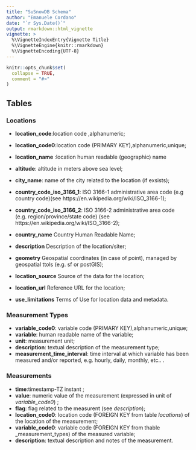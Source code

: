 ```yaml
---
title: "SuSnowDB Schema"
author: "Emanuele Cordano"
date: "`r Sys.Date()`"
output: rmarkdown::html_vignette
vignette: >
  %\VignetteIndexEntry{Vignette Title}
  %\VignetteEngine{knitr::rmarkdown}
  %\VignetteEncoding{UTF-8}
---
```


```r
knitr::opts_chunk$set(
  collapse = TRUE,
  comment = "#>"
)
```
## Tables 

### Locations


* __location_code__:location code ,alphanumeric;

* __location_code0__:location code (PRIMARY KEY),alphanumeric,unique;
* __location_name__	:location human readable (geographic) name
* __altitude__:	altitude in meters above sea level; 
* __city_name__:	name of the city related to the location (if exsists);
* __country_code_iso_3166_1__:	ISO 3166-1 administrative area code (e.g  country code)(see https://en.wikipedia.org/wiki/ISO_3166-1);
* __country_code_iso_3166_2__:	ISO 3166-2 administrative area code (e.g. region/province/state code) (see https://en.wikipedia.org/wiki/ISO_3166-2);
* __country_name__	Country Human Readable Name;
* __description__	Description of the location/siter;
* __geometry__	Geospatial coordinates (in case of point), managed by geospatial ttols (e.g. sf or postGIS);
* __location_source__	Source of the data for the location;
* __location_url__	Reference URL for the location;
* __use_limitations__	Terms of Use for location data and metadata.

### Measurement Types

* __variable_code0__: variable code (PRIMARY KEY),alphanumeric,unique;
* __variable__:    human readable name of the variable;
* __unit__: measurement unit;
* __description__: textual description of the measurement type;
* __measurement_time_interval__: time interval at which variable has been measured and/or reported, e.g. hourly, daily, monthly, etc.. .

### Measurements

* __time__:timestamp-TZ instant   ;
* __value__: numeric value of the measurement (expressed in unit of _variable_code0_)    ;
* __flag__:  flag related to the measurent (see _description_);
* __location_code0__:  location code (FOREIGN KEY from table _locations_) of the location of the measurement;
* __variable_code0__:  variable code (FOREIGN KEY from thable _measurement_types) of the measured variable;
* __description__:  textual description and notes of the measurement. 





